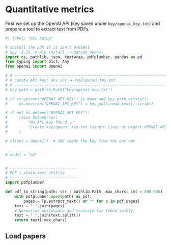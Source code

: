 
# Quantitative metrics

 
First we set up the OpenAI API (key saved under `key/openai_key.txt`) and prepare a tool to extract text from PDFs.

```python
#| label: "API setup"

# Install the SDK if it isn’t present 
# %py -3.13 -m pip install --upgrade openai
import os, pathlib, json, textwrap, pdfplumber, pandas as pd
from typing import Dict, Any
from openai import OpenAI

# # -------------------------------------------------------------------
# # Locate API key: env var ➜ key/openai_key.txt
# # -------------------------------------------------------------------
# key_path = pathlib.Path("key/openai_key.txt")

# if os.getenv("OPENAI_API_KEY") is None and key_path.exists():
#     os.environ["OPENAI_API_KEY"] = key_path.read_text().strip()

# if not os.getenv("OPENAI_API_KEY"):
#     raise ValueError(
#         "No API key found.\n"
#         "Create key/openai_key.txt (single line) or export OPENAI_API_KEY in your shell."
#     )

# client = OpenAI()  # SDK reads the key from the env var


# model = "o3"


# ------------------------------
# PDF → plain‑text utility
# ------------------------------
import pdfplumber  

def pdf_to_string(path: str | pathlib.Path, max_chars: int = 800_000) -> str:
    with pdfplumber.open(path) as pdf:
        pages = [p.extract_text() or "" for p in pdf.pages]
    text = " ".join(pages)
    # Normalise whitespace and truncate for token safety
    text = " ".join(text.split())
    return text[:max_chars]


```

## Load papers

